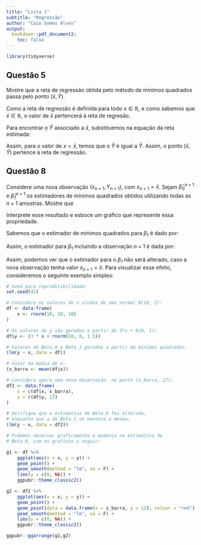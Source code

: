 ```yaml
---
title: "Lista 1"
subtitle: "Regressão"
author: "Caio Gomes Alves"
output:
  bookdown::pdf_document2:
    toc: false
---
```


```r
library(tidyverse)
```

## Questão 5

Mostre que a reta de regressão obtida pelo método de mínimos quadrados passa pelo ponto $(\bar{x},\bar{Y})$.

::: {.proof}

Como a reta de regressão é definida para todo $x \in \mathbb{R}$, e como sabemos que $\bar{x} \in \mathbb{R}$, o valor de $\bar{x}$ pertencerá à reta de regresão.

Para encontrar o $\hat{Y}$ associado a $\bar{x}$, substituemos na equação da reta estimada:

\begin{align*}
\hat{Y} &= \hat{\beta}_{0} + \hat{\beta}_{1}\bar{x} \\
\hat{Y} &= \bar{Y} - \hat{\beta}_{1}\bar{x} + \hat{\beta}_{1}\bar{x} \\
\hat{Y} &= \bar{Y}
\end{align*}

Assim, para o valor de $x = \bar{x}$, temos que o $\hat{Y}$ é igual a $\bar{Y}$. Assim, o ponto $(\bar{x},\bar{Y})$ pertence à reta de regressão.

:::

## Questão 8

Considere uma nova observação $(x_{n+1},Y_{n+1})$, com $x_{n+1} = \bar{x}$. Sejam $\hat{\beta}_{0}^{n+1}$ e $\hat{\beta}_{1}^{n+1}$ os estimadores de mínimos quadrados obtidos utilizando todas as $n+1$ amostras. Mostre que

\begin{equation*}
\hat{\beta}_{1}^{n+1} = \hat{\beta}_{1}
\end{equation*}

Interprete esse resultado e esboce um gráfico que represente essa propriedade.

::: {.proof}

Sabemos que o estimador de mínimos quadrados para $\beta_{1}$ é dado por:

\begin{align*}
\hat{\beta}_{1} &= \frac{\sum_{i=1}^{n} (y_{i} - \bar{y})(x_{i} - \bar{x})}{\sum_{i=1}^{n}(x_{i} - \bar{x})^{2}} \\
&= \frac{(y_{1} - \bar{y})(x_{1} - \bar{x}) + (y_{2} - \bar{y})(x_{2} - \bar{x}) + \ldots + (y_{n} - \bar{y})(x_{n} - \bar{x})}{(x_{1} - \bar{x})^{2} + (x_{2} - \bar{x})^{2} + \ldots + (x_{n} - \bar{x})^{2}}
\end{align*}

Assim, o estimador para $\beta_{1}$ incluindo a observação $n+1$ é dada por:

\begin{align*}
\hat{\beta}_{1}^{n+1} &= \frac{\sum_{i=1}^{n+1} (y_{i} - \bar{y})(x_{i} - \bar{x})}{\sum_{i=1}^{n}(x_{i} - \bar{x})^{2}} \\ \\
&= \frac{(y_{1} - \bar{y})(x_{1} - \bar{x}) + (y_{2} - \bar{y})(x_{2} - \bar{x}) + \ldots + (y_{n} - \bar{y})(x_{n} - \bar{x}) + (y_{n+1} - \bar{y})(\bar{x} - \bar{x})}{(x_{1} - \bar{x})^{2} + (x_{2} - \bar{x})^{2} + \ldots + (x_{n} - \bar{x})^{2} + (\bar{x} - \bar{x})^{2}} \\ \\
&= \frac{(y_{1} - \bar{y})(x_{1} - \bar{x}) + (y_{2} - \bar{y})(x_{2} - \bar{x}) + \ldots + (y_{n} - \bar{y})(x_{n} - \bar{x}) + 0}{(x_{1} - \bar{x})^{2} + (x_{2} - \bar{x})^{2} + \ldots + (x_{n} - \bar{x})^{2} + 0^{2}} \\ \\
\hat{\beta}_{1}^{n+1} &= \hat{\beta}_{1}
\end{align*}

Assim, podemos ver que o estimador para o $\beta_{1}$ não será alterado, caso a nova observação tenha valor $x_{n+1} = \bar{x}$. Para visualizar esse efeito, consideremos o seguinte exemplo simples:

```r
# Seed para reprodutibilidade:
set.seed(42)

# Considere os valores de x vindos de uma normal N(10, 2):
df <- data.frame(
    x <- rnorm(10, 10, 10)
)

# Os valores de y são gerados a partir de 3*x + N(0, 1):
df$y <- (3 * x + rnorm(10, 0, 1.5))

# Valores de Beta_0 e Beta_1 gerados a partir de mínimos quadrados:
(lm(y ~ x, data = df))

# Valor da média de x:
(x_barra <- mean(df$x))

# Considere agora uma nova observação, no ponto (x_barra, 17):
df2 <- data.frame(
    x = c(df$x, x_barra),
    y = c(df$y, 12)
)

# Verifique que a estimativa de Beta_0 foi alterada,
# enquanto que a de Beta_1 se manteve a mesma:
(lm(y ~ x, data = df2))

# Podemos observar graficamente a mudança na estimativa de
# Beta_0, com os graficos a seguir:
```

```r
g1 <- df %>%
    ggplot(aes(x = x, y = y)) +
    geom_point() +
    geom_smooth(method = "lm", se = F) +
    lims(y = c(0, NA)) +
    ggpubr::theme_classic2()

g2 <- df2 %>%
    ggplot(aes(x = x, y = y)) +
    geom_point() +
    geom_point(data = data.frame(x = x_barra, y = 12), colour = "red") +
    geom_smooth(method = "lm", se = F) +
    lims(y = c(0, NA)) +
    ggpubr::theme_classic2()

ggpubr::ggarrange(g1,g2)
```

:::
